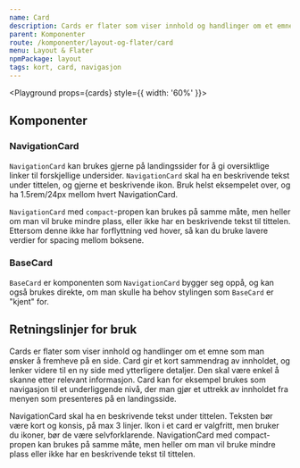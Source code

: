 ```yaml
---
name: Card
description: Cards er flater som viser innhold og handlinger om et emne som man ønsker å fremheve på en side.
parent: Komponenter
route: /komponenter/layout-og-flater/card
menu: Layout & Flater
npmPackage: layout
tags: kort, card, navigasjon
---
```



<PageHeader />

<Playground props={cards} style={{ width: '60%' }}>
  <NavigationCard></NavigationCard>
</Playground>

## Komponenter

### NavigationCard

<ImportStatement imports="NavigationCard" />
<Props of={NavigationCard} />

`NavigationCard` kan brukes gjerne på landingssider for å gi oversiktlige linker til forskjellige undersider. `NavigationCard` skal ha en beskrivende tekst under tittelen, og gjerne et beskrivende ikon.
Bruk helst eksempelet over, og ha 1.5rem/24px mellom hvert NavigationCard.

`NavigationCard` med `compact`-propen kan brukes på samme måte, men heller om man vil bruke mindre plass, eller ikke har en beskrivende tekst til tittelen.
Ettersom denne ikke har forflyttning ved hover, så kan du bruke lavere verdier for spacing mellom boksene.

### BaseCard

<ImportStatement imports="BaseCard" />
<Props of={BaseCard} />

`BaseCard` er komponenten som `NavigationCard` bygger seg oppå, og kan også brukes direkte, om man skulle ha behov stylingen som `BaseCard` er "kjent" for.

## Retningslinjer for bruk

Cards er flater som viser innhold og handlinger om et emne som man ønsker å fremheve på en side.
Card gir et kort sammendrag av innholdet, og lenker videre til en ny side med ytterligere detaljer.
Den skal være enkel å skanne etter relevant informasjon. Card kan for eksempel brukes som navigasjon
til et underliggende nivå, der man gjør et uttrekk av innholdet fra menyen som presenteres på en landingsside.

NavigationCard skal ha en beskrivende tekst under tittelen. Teksten bør være kort og konsis, på max 3 linjer.
Ikon i et card er valgfritt, men bruker du ikoner, bør de være selvforklarende.
NavigationCard med compact-propen kan brukes på samme måte, men heller om man vil bruke mindre plass eller ikke har en beskrivende tekst til tittelen.
